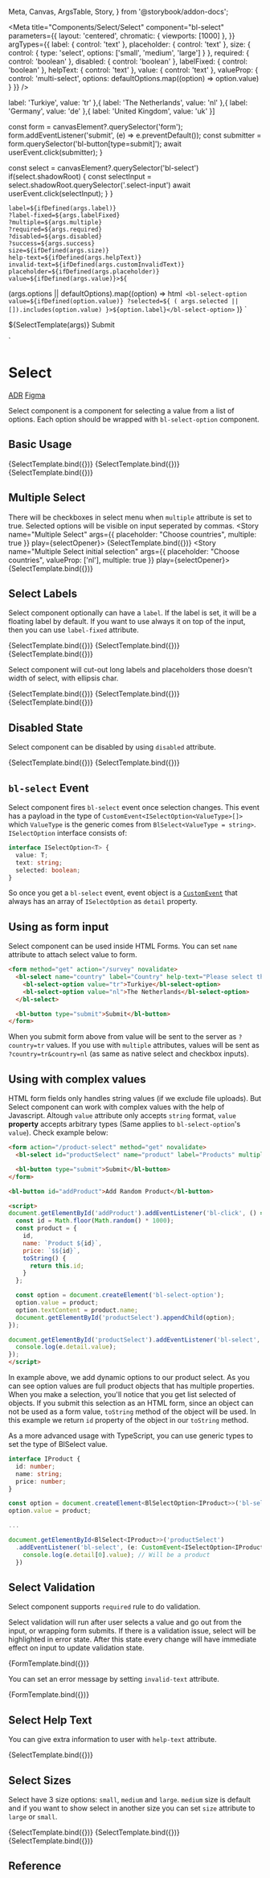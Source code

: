   Meta,
  Canvas,
  ArgsTable,
  Story,
} from '@storybook/addon-docs';

<Meta
  title="Components/Select/Select"
  component="bl-select"
  parameters={{
    layout: 'centered',
    chromatic: { viewports: [1000] },
  }}
  argTypes={{
    label: {
      control: 'text'
    },
    placeholder: {
      control: 'text'
    },
    size: {
      control: {
        type: 'select',
        options: ['small', 'medium', 'large']
      }
    },
    required: {
      control: 'boolean'
    },
    disabled: {
      control: 'boolean'
    },
    labelFixed: {
      control: 'boolean'
    },
    helpText: {
      control: 'text'
    },
    value: {
      control: 'text'
    },
    valueProp: {
      control: 'multi-select',
      options: defaultOptions.map((option) => option.value)
    }
  }}
/>

  label: 'Turkiye',
  value: 'tr'
},{
  label: 'The Netherlands',
  value: 'nl'
},{
  label: 'Germany',
  value: 'de'
},{
  label: 'United Kingdom',
  value: 'uk'
}]

  const form = canvasElement?.querySelector('form');
  form.addEventListener('submit', (e) => e.preventDefault());
  const submitter = form.querySelector('bl-button[type=submit]');
  await userEvent.click(submitter);
}


  const select = canvasElement?.querySelector('bl-select')
  if(select.shadowRoot) {
    const selectInput = select.shadowRoot.querySelector('.select-input')
    await userEvent.click(selectInput);
  }
}

    label=${ifDefined(args.label)}
    ?label-fixed=${args.labelFixed}
    ?multiple=${args.multiple}
    ?required=${args.required}
    ?disabled=${args.disabled}
    ?success=${args.success}
    size=${ifDefined(args.size)}
    help-text=${ifDefined(args.helpText)}
    invalid-text=${ifDefined(args.customInvalidText)}
    placeholder=${ifDefined(args.placeholder)}
    value=${ifDefined(args.value)}>${
  (args.options || defaultOptions).map((option) => html`
  <bl-select-option value=${ifDefined(option.value)} ?selected=${
    ( args.selected || []).includes(option.value) }>${option.label}</bl-select-option>`
  )}
</bl-select>`

${SelectTemplate(args)}
<bl-button type="submit">Submit</bl-button>
</form>
`

# Select

<bl-badge icon="document">[ADR](https://github.com/Trendyol/baklava/issues/88)</bl-badge>
<bl-badge icon="puzzle">[Figma](https://www.figma.com/file/RrcLH0mWpIUy4vwuTlDeKN/Baklava-Design-Guide?node-id=25%3A3606)</bl-badge>

Select component is a component for selecting a value from a list of options.
Each option should be wrapped with `bl-select-option` component.

## Basic Usage

<Canvas>
  <Story name="Basic Usage" args={{ placeholder: "Choose country", }} play={selectOpener}>
    {SelectTemplate.bind({})}
  </Story>
  <Story name="Select with initial value" args={{ placeholder: "Choose country", value: 'tr' }} play={selectOpener}>
    {SelectTemplate.bind({})}
  </Story>
  <Story name="Select With Selected Option" args={{ placeholder: "Choose country", selected: ['nl']  }} play={selectOpener}>
    {SelectTemplate.bind({})}
  </Story>
</Canvas>

## Multiple Select

There will be checkboxes in select menu when `multiple` attribute is set to true.
Selected options will be visible on input seperated by commas.
<Canvas>
  <Story name="Multiple Select" args={{ placeholder: "Choose countries", multiple: true }} play={selectOpener}>
    {SelectTemplate.bind({})}
  </Story>
  <Story name="Multiple Select initial selection" args={{ placeholder: "Choose countries", valueProp: ['nl'], multiple: true  }} play={selectOpener}>
    {SelectTemplate.bind({})}
  </Story>
</Canvas>

## Select Labels

Select component optionally can have a `label`. If the label is set, it will be a floating label by default. If you want to use always it on top of the input, then you can use `label-fixed` attribute.

<Canvas isColumn>
  <Story name="Select With Label" args={{ label: "Country" }}>
    {SelectTemplate.bind({})}
  </Story>
  <Story name="Select With Fixed Label" args={{ label: "Country", placeholder:"Choose country", labelFixed: true }}>
    {SelectTemplate.bind({})}
  </Story>
  <Story name="Select Without Label" args={{ placeholder: "Choose country" }}>
    {SelectTemplate.bind({})}
  </Story>
</Canvas>

Select component will cut-out long labels and placeholders those doesn't width of select, with ellipsis char.


<Canvas isColumn>
  <Story name="Select With Long Label" args={{ label: "Very very long label that doesn't fit select component width" }}>
    {SelectTemplate.bind({})}
  </Story>
  <Story name="Select With Fixed Long Label" args={{ label: "Very very long label that doesn't fit select component width", placeholder:"Choose country", labelFixed: true }}>
    {SelectTemplate.bind({})}
  </Story>
  <Story name="Select Without Label with Long Placeholder" args={{ placeholder: "Very very long placeholder that doesn't fit select component width" }}>
    {SelectTemplate.bind({})}
  </Story>
</Canvas>

## Disabled State

Select component can be disabled by using `disabled` attribute.

<Canvas>
  <Story name="Disabled Select" args={{ placeholder: "Choose country", disabled: true }}>
    {SelectTemplate.bind({})}
  </Story>
  <Story name="Disabled Select with initial value" args={{ placeholder: "Choose country", value: 'nl', disabled: true }}>
    {SelectTemplate.bind({})}
  </Story>
</Canvas>

## `bl-select` Event

Select component fires `bl-select` event once selection changes. This event has a payload in the type of
`CustomEvent<ISelectOption<ValueType>[]>` which `ValueType` is the generic comes from `BlSelect<ValueType = string>`.
`ISelectOption` interface consists of:

```ts
interface ISelectOption<T> {
  value: T;
  text: string;
  selected: boolean;
}
```

So once you get a `bl-select` event, event object is a [`CustomEvent`](https://developer.mozilla.org/en-US/docs/Web/API/CustomEvent/CustomEvent)
that always has an array of `ISelectOption` as `detail` property.


## Using as form input

Select component can be used inside HTML Forms. You can set `name` attribute to attach select value
to form.

```html
<form method="get" action="/survey" novalidate>
  <bl-select name="country" label="Country" help-text="Please select the country you live in" required>
    <bl-select-option value="tr">Turkiye</bl-select-option>
    <bl-select-option value="nl">The Netherlands</bl-select-option>
  </bl-select>

  <bl-button type="submit">Submit</bl-button>
</form>
```

When you submit form above from value will be sent to the server as `?country=tr` values. If you use with `multiple`
attributes, values will be sent as `?country=tr&country=nl` (as same as native select and checkbox inputs).

## Using with complex values

HTML form fields only handles string values (if we exclude file uploads). But Select component can work with complex
values with the help of Javascript. Altough `value` attribute only accepts `string` format, `value` **property**
accepts arbitrary types (Same applies to `bl-select-option`'s `value`). Check example below:

```html
<form action="/product-select" method="get" novalidate>
  <bl-select id="productSelect" name="product" label="Products" multiple></bl-select>

  <bl-button type="submit">Submit</bl-button>
</form>

<bl-button id="addProduct">Add Random Product</bl-button>

<script>
document.getElementById('addProduct').addEventListener('bl-click', () => {
  const id = Math.floor(Math.random() * 1000);
  const product = {
    id,
    name: `Product ${id}`,
    price: `$${id}`,
    toString() {
      return this.id;
    }
  };

  const option = document.createElement('bl-select-option');
  option.value = product;
  option.textContent = product.name;
  document.getElementById('productSelect').appendChild(option);
});

document.getElementById('productSelect').addEventListener('bl-select', (e) => {
  console.log(e.detail.value);
});
</script>
```

In example above, we add dynamic options to our product select. As you can see option values are
full product objects that has multiple properties. When you make a selection, you'll notice that
you get list selected of objects. If you submit this selection as an HTML form, since an object can
not be used as a form value, `toString` method of the object will be used. In this example we return
`id` property of the object in our `toString` method.

As a more advanced usage with TypeScript, you can use generic types to set the type of BlSelect value.

```ts
interface IProduct {
  id: number;
  name: string;
  price: number;
}

const option = document.createElement<BlSelectOption<IProduct>>('bl-select-option');
option.value = product;

...

document.getElementById<BlSelect<IProduct>>('productSelect')
  .addEventListener('bl-select', (e: CustomEvent<ISelectOption<IProduct>[]>) => {
    console.log(e.detail[0].value); // Will be a product
  })
```

## Select Validation

Select component supports `required` rule to do validation.

Select validation will run after user selects a value and go out from the input, or wrapping form submits.
If there is a validation issue, select will be highlighted in error state. After this state every change
will have immediate effect on input to update validation state.

<Canvas>
  <Story name="Validation with Select" args={{ label: 'Choose country', labelFixed: true, required: true }} play={formSubmitter}>
    {FormTemplate.bind({})}
  </Story>
</Canvas>

You can set an error message by setting `invalid-text` attribute.

<Canvas>
  <Story name="Custom Error Message" args={{ label: 'Choose country', labelFixed: true, required: true, customInvalidText: 'This field is mandatory' }} play={formSubmitter}>
    {FormTemplate.bind({})}
  </Story>
</Canvas>

## Select Help Text

You can give extra information to user with `help-text` attribute.

<Canvas>
  <Story name="Select Help Text" args={{ helpText: 'You should select your country' }}>
    {SelectTemplate.bind({})}
  </Story>
</Canvas>

## Select Sizes

Select have 3 size options: `small`, `medium` and `large`. `medium` size is default and if you want to show select in another size you can set `size` attribute to `large` or `small`.

<Canvas>
  <Story name="Small Select" args={{ label: 'Choose country', size: 'small' }}>
    {SelectTemplate.bind({})}
  </Story>
  <Story name="Medium Select" args={{ label: 'Choose country' }}>
    {SelectTemplate.bind({})}
  </Story>
  <Story name="Large Select" args={{ label: 'Choose country', size: 'large' }}>
    {SelectTemplate.bind({})}
  </Story>
</Canvas>

## Reference

<ArgsTable of="bl-select" />
